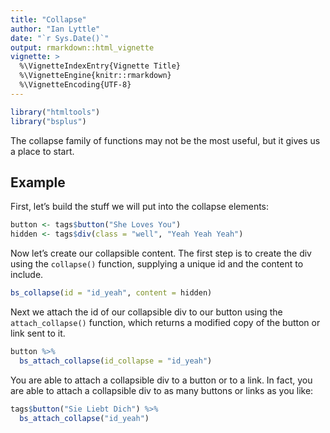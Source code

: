 ```yaml
---
title: "Collapse"
author: "Ian Lyttle"
date: "`r Sys.Date()`"
output: rmarkdown::html_vignette
vignette: >
  %\VignetteIndexEntry{Vignette Title}
  %\VignetteEngine{knitr::rmarkdown}
  %\VignetteEncoding{UTF-8}
---
```


```r
library("htmltools")
library("bsplus")
```

The collapse family of functions may not be the most useful, but it gives us a place to start. 


## Example

First, let's build the stuff we will put into the collapse elements:

```r
button <- tags$button("She Loves You")
hidden <- tags$div(class = "well", "Yeah Yeah Yeah")
```

Now let's create our collapsible content. The first step is to create the div using the `collapse()` function, supplying a unique id and the content to include.

```r
bs_collapse(id = "id_yeah", content = hidden)
```

Next we attach the id of our collapsible div to our button using the `attach_collapse()` function, which returns a modified copy of the button or link sent to it.

```r
button %>%
  bs_attach_collapse(id_collapse = "id_yeah")
```

You are able to attach a collapsible div to a button or to a link. In fact, you are able to attach a collapsible div to as many buttons or links as you like:

```r
tags$button("Sie Liebt Dich") %>%
  bs_attach_collapse("id_yeah")
```
